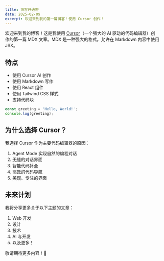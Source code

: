 ```yaml
---
title: 博客开通啦
date: 2025-02-09
excerpt: 欢迎来到我的第一篇博客！使用 Cursor 创作！
---
```


欢迎来到我的博客！这是我使用 [Cursor](https://cursor.sh)（一个强大的 AI 驱动的代码编辑器）创作的第一篇 MDX 文章。MDX 是一种强大的格式，允许在 Markdown 内容中使用 JSX。

## 特点

- 使用 Cursor AI 创作
- 使用 Markdown 写作
- 使用 React 组件
- 使用 Tailwind CSS 样式
- 支持代码块

```typescript
const greeting = 'Hello, World!';
console.log(greeting);
```

## 为什么选择 Cursor？

我选择 Cursor 作为主要代码编辑器的原因：

1. Agent Mode 实现自然的编程对话
2. 无缝的对话界面
3. 智能代码补全
4. 高效的代码导航
5. 美观、专注的界面

## 未来计划

我将分享更多关于以下主题的文章：

1. Web 开发
2. 设计
3. 技术
4. AI 与开发
5. 以及更多！

敬请期待更多内容！🚀
